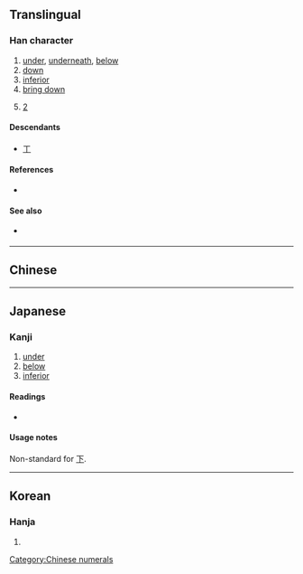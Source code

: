 {{character info/new}}
{{also|下}}<!-- may be replaced by zh-forms -->
==Translingual==

===Han character===
{{Han char|rn=1|rad=一|as=01|sn=2|four=10200|canj=ML,XML|ids=⿱一丨}}

# [[under]], [[underneath]], [[below]]
# [[down]]
# [[inferior]]
# [[bring down]]
# {{lb|mul|tally marks}} [[2]]

====Descendants====
* [[ㄒ]]

====References====
* {{Han ref|kx=0076.020|dkj=00008|dj=0137.030|hdz=10002.040|uh=4E05|ud=19973}}

====See also====
* {{lang|und|sc=Hani|[[正]]}} {{qualifier|tally marks}}

----

==Chinese==
{{zh-see|下|v}}

[[Category:Chinese numerals]]

----

==Japanese==

===Kanji===
{{ja-kanji|grade=uc|rs=一01}}

# [[under]]
# [[below]]
# [[inferior]]

====Readings====
* {{ja-readings|on=[[か]] (ka), [[げ]] (ge)|kun=[[しも]] (shimo), [[した]] (shita), [[もと]] (moto)}}

====Usage notes====
Non-standard for [[下]].

----

==Korean==

===Hanja===
{{ko-hanja|hangeul=하|rv=ha|mr=ha|y=ha|eumhun=아래|ehrv=arae|ehmr=arae|ehy=alay}}

# {{defn|lang=ko|sort=一01}}